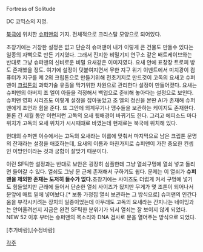 Fortress of Solitude

DC 코믹스의 지명.

[[북극]]에 위치한 [[슈퍼맨]]의 기지. 전체적으로 크리스탈 모양으로 되어있다. 

초창기에는 거창한 설정은 없고 단순히 슈퍼맨이 내가 이렇게 큰 건물도 만들수 있다는 일종의 자뻑으로 만든 기지였다. 그래서 진지한 비밀기지 연구소 같은 배트케이브와는 반대로 그냥 슈퍼맨의 신비로운 비밀 요새같은 이미지였다. 요새 안에 표창장 트로피 방도 존재했을 정도. 여기에 설정이 덧붙여지면서 무한 지구 위기 이벤트에서 미치광이 컴퓨터가 지구를 제 2의 크립톤으로 만들기위해 전초기지로 만드것이 고독의 요새고 슈퍼맨이 [[크립톤]]의 과학기술 유출을 막기위한 차원으로 관리한다 설정이 만들어졌다. 요새는 슈퍼맨의 아버지 조 엘이 아들을 걱정해서 백업으로 준비해 놓아다는 설정으로 보인다. 슈퍼맨 영화 시리즈도 이렇게 설정을 잡아놓았고 조 엘의 정신을 본딴 AI가 존재해 슈퍼맨에게 조언과 힘을 준다. 또 그안에 외계무기나 맹수들을 보관하는 케이지도 존재한다. 물론 긴 세월 동안 이런저런 고독의 요새 뒷배경이 바뀌기도 한다. 그리고 에피소드 마다 위치가 고독의 요새 위치가 시시때떄로 바꼈는데 현재로는 북국에 위치해 있다.

현대의 슈퍼맨 이슈에서는 고독의 요새라는 이름에 맞춰서 마지막으로 남은 크립톤 문명의 잔재라는 설정을 애호하는데, 요새의 이름과 마찬가지로 슈퍼맨이 가잔 중요한 컨셉인 이방인이라는 것과 궁합이 잘맞기 때문이다. 

이런 SF틱한 설정과는 반대로 보안은 굉장히 심플한데 그냥 열쇠구멍에 열쇠 넣고 돌리면 들어갈 수 있다. 열쇠도 그냥 문 근체 존재해서 구하기도 쉽다. 문제는 이 열쇠가 '''슈퍼맨을 제외한 존재는 도저히 들수가 없다.'''초창기에는 사이즈도 더럽게 커서 구멍에 넣기도 힘들었지만 근래에 들어서 단순한 열쇠 사이즈가 됬지만 무게가 몇 조톤이 되어나서 문앞에 매트 밑에 넣어놨다.[* 보통 가정집 열쇠 보관하는 그 방식으로] 슈퍼맨의 인간다움을 부각시키려는 장치의 일종이었는데 아무래도 고독의 요새라는 간지나는 네이밍과는 안어울려선지 지금은 완전 SF틱한 분위기가 되서 열쇠는 잘 보이지 않게 되었다. NEW 52 이후 부터는 슈퍼맨의 목소리와 DNA 검사로 문을 열어주는 방식으로 되었다.


[추가바람],[수정바람]


[[각주]]
